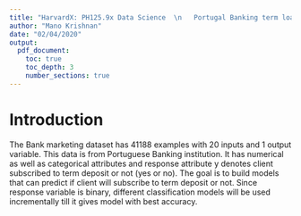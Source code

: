 ```yaml
---
title: "HarvardX: PH125.9x Data Science  \n   Portugal Banking term loan prediction"
author: "Mano Krishnan"
date: "02/04/2020"
output:
  pdf_document:
    toc: true
    toc_depth: 3
    number_sections: true
---
```

\pagebreak

# Introduction

The Bank marketing dataset has 41188 examples with 20 inputs and 1 output variable. This data is from Portuguese Banking institution. It has numerical as well as categorical attributes and response attribute y denotes client subscribed to term deposit or not (yes or no). The goal is to build models that can predict if client will subscribe to term deposit or not. Since response variable is binary, different classification models will be used incrementally till it gives model with best accuracy. 